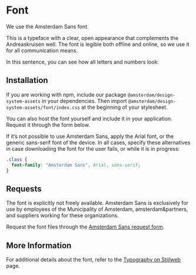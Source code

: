 
<Meta title="Docs/Assets/Font" />

# Font

We use the Amsterdam Sans font.

This is a typeface with a clear, open appearance that complements the Andreaskruisen well.
The font is legible both offline and online, so we use it for all communication means.

In this sentence, you can see how all letters and numbers look:

<Typeset
  fontFamily="Amsterdam Sans, Arial, sans-serif"
  fontSizes={[24]}
  fontWeight={400}
  sampleText="Jouw typograaf biedt mij zulke exquise schreven 012345689"
/>

## Installation

If you are working with npm, include our package `@amsterdam/design-system-assets` in your dependencies.
Then import `@amsterdam/design-system-assets/font/index.css` at the beginning of your stylesheet.

You can also host the font yourself and include it in your application.
Request it through the form below.

If it’s not possible to use Amsterdam Sans, apply the Arial font, or the generic sans-serif font of the device.
In all cases, specify these alternatives in case downloading the font for the user fails, or while it is in progress:

```css
.class {
  font-family: "Amsterdam Sans", Arial, sans-serif;
}
```

## Requests

The font is explicitly not freely available.
Amsterdam Sans is exclusively for use by employees of the Municipality of Amsterdam, amsterdam&partners, and suppliers working for these organizations.

Request the font files through the [Amsterdam Sans request form](https://formulier.amsterdam.nl/thema/huisstijl/amsterdam-sans-aanvragen).

## More Information

For additional details about the font, refer to the [Typography on Stijlweb](https://amsterdam.nl/stijlweb/basiselementen/typografie/) page.
